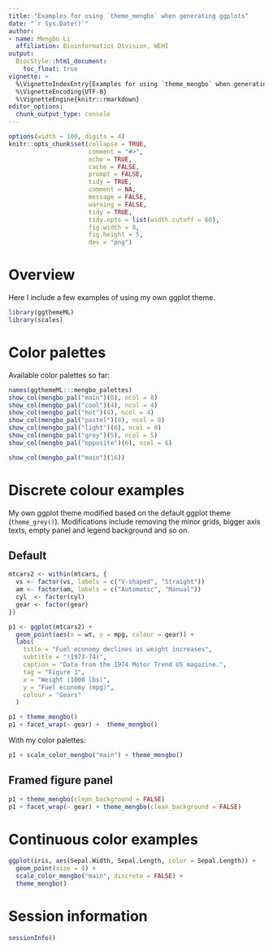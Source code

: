 ```yaml
---
title: "Examples for using `theme_mengbo` when generating ggplots"
date: "`r Sys.Date()`"
author:
- name: Mengbo Li
  affiliation: Bioinformatics Division, WEHI
output:
  BiocStyle::html_document:
    toc_float: true
vignette: >
  %\VignetteIndexEntry{Examples for using `theme_mengbo` when generating ggplots}
  %\VignetteEncoding{UTF-8}
  %\VignetteEngine{knitr::rmarkdown}
editor_options: 
  chunk_output_type: console
---
```


```r
options(width = 100, digits = 4)
knitr::opts_chunk$set(collapse = TRUE, 
                      comment = "#>", 
                      echo = TRUE, 
                      cache = FALSE, 
                      prompt = FALSE,
                      tidy = TRUE,
                      comment = NA, 
                      message = FALSE, 
                      warning = FALSE, 
                      tidy = TRUE, 
                      tidy.opts = list(width.cutoff = 60),
                      fig.width = 8, 
                      fig.height = 5, 
                      dev = "png")
```

# Overview

Here I include a few examples of using my own ggplot theme. 

```r
library(ggthemeML)
library(scales)
```


# Color palettes

Available color palettes so far:

```r
names(ggthemeML:::mengbo_palettes)
show_col(mengbo_pal("main")(8), ncol = 8)
show_col(mengbo_pal("cool")(4), ncol = 4)
show_col(mengbo_pal("hot")(4), ncol = 4)
show_col(mengbo_pal("pastel")(8), ncol = 8)
show_col(mengbo_pal("light")(8), ncol = 8)
show_col(mengbo_pal("grey")(5), ncol = 5)
show_col(mengbo_pal("opposite")(6), ncol = 6)
```


```r
show_col(mengbo_pal("main")(16))
```

# Discrete colour examples

My own ggplot theme modified based on the default ggplot theme (`theme_grey()`). Modifications include removing the minor grids, bigger axis texts, empty panel and legend background and so on. 

## Default

```r
mtcars2 <- within(mtcars, {
  vs <- factor(vs, labels = c("V-shaped", "Straight"))
  am <- factor(am, labels = c("Automatic", "Manual"))
  cyl  <- factor(cyl)
  gear <- factor(gear)
})

p1 <- ggplot(mtcars2) +
  geom_point(aes(x = wt, y = mpg, colour = gear)) +
  labs(
    title = "Fuel economy declines as weight increases",
    subtitle = "(1973-74)",
    caption = "Data from the 1974 Motor Trend US magazine.",
    tag = "Figure 1",
    x = "Weight (1000 lbs)",
    y = "Fuel economy (mpg)",
    colour = "Gears"
  )
```


```r
p1 + theme_mengbo()
p1 + facet_wrap(~ gear) +  theme_mengbo()
```

With my color palettes:

```r
p1 + scale_color_mengbo("main") + theme_mengbo()
```


## Framed figure panel

```r
p1 + theme_mengbo(clean_background = FALSE)
p1 + facet_wrap(~ gear) + theme_mengbo(clean_background = FALSE)
```


# Continuous color examples

```r
ggplot(iris, aes(Sepal.Width, Sepal.Length, color = Sepal.Length)) +
  geom_point(size = 4) +
  scale_color_mengbo("main", discrete = FALSE) + 
  theme_mengbo()
```




# Session information 

```r
sessionInfo()
```

